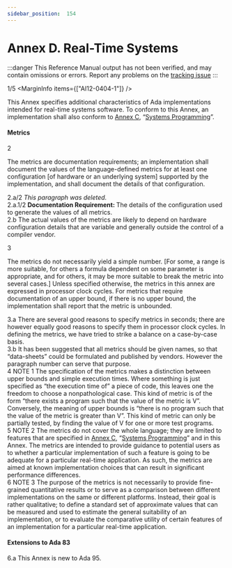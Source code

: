 ```yaml
---
sidebar_position:  154
---
```


# Annex D. Real-Time Systems

:::danger
This Reference Manual output has not been verified,
and may contain omissions or errors.
Report any problems on the [tracking issue](https://github.com/ada-lang-io/ada-lang-io/issues/20)
:::


<MarginText>1/5</MarginText>
<MarginInfo items={["AI12-0404-1"]} />
<p>This Annex specifies additional characteristics of Ada implementations intended for real-time systems software. To conform to this Annex, an implementation shall also conform to <a href="/docs/arm/AA-C/">Annex C</a>, &ldquo;<a href="/docs/arm/AA-C/">Systems Programming</a>&rdquo;. <br /></p>


#### Metrics

<MarginText>2</MarginText>
<p>The metrics are documentation requirements; an implementation shall document the values of the language-defined metrics for at least one configuration [of hardware or an underlying system] supported by the implementation, and shall document the details of that configuration. <br /></p>

<AnnotatedOnly>
<MarginText>2.a/2</MarginText>
<Admonition type="aarm" aarm="note">
<i>This paragraph was deleted.</i><br />
</Admonition>
</AnnotatedOnly>

<AnnotatedOnly>
<MarginText>2.a.1/2</MarginText>
<Admonition type="aarm" aarm="note">
<b>Documentation Requirement: </b>The details of the configuration used to generate the values of all metrics.<br />
</Admonition>
</AnnotatedOnly>

<AnnotatedOnly>
<MarginText>2.b</MarginText>
<Admonition type="aarm" aarm="reason">
<b></b>The actual values of the metrics are likely to depend on hardware configuration details that are variable and generally outside the control of a compiler vendor. <br />
</Admonition>
</AnnotatedOnly>

<MarginText>3</MarginText>
<p>The metrics do not necessarily yield a simple number. [For some, a range is more suitable, for others a formula dependent on some parameter is appropriate, and for others, it may be more suitable to break the metric into several cases.] Unless specified otherwise, the metrics in this annex are expressed in processor clock cycles. For metrics that require documentation of an upper bound, if there is no upper bound, the implementation shall report that the metric is unbounded. <br /></p>

<AnnotatedOnly>
<MarginText>3.a</MarginText>
<Admonition type="aarm" aarm="discussion">
<b></b>There are several good reasons to specify metrics in seconds; there are however equally good reasons to specify them in processor clock cycles. In defining the metrics, we have tried to strike a balance on a case-by-case basis.<br />
</Admonition>
</AnnotatedOnly>

<AnnotatedOnly>
<MarginText>3.b</MarginText>
<Admonition type="aarm" aarm="note">
It has been suggested that all metrics should be given names, so that &ldquo;data-sheets&rdquo; could be formulated and published by vendors. However the paragraph number can serve that purpose. <br />
</Admonition>
</AnnotatedOnly>

<AnnotatedOnly>
<MarginText>4</MarginText>
<Admonition type="aarm" aarm="note">
NOTE 1   The specification of the metrics makes a distinction between upper bounds and simple execution times. Where something is just specified as &ldquo;the execution time of&rdquo; a piece of code, this leaves one the freedom to choose a nonpathological case. This kind of metric is of the form &ldquo;there exists a program such that the value of the metric is V&rdquo;. Conversely, the meaning of upper bounds is &ldquo;there is no program such that the value of the metric is greater than V&rdquo;. This kind of metric can only be partially tested, by finding the value of V for one or more test programs.<br />
</Admonition>
</AnnotatedOnly>

<AnnotatedOnly>
<MarginText>5</MarginText>
<Admonition type="aarm" aarm="note">
NOTE 2   The metrics do not cover the whole language; they are limited to features that are specified in <a href="/docs/arm/AA-C/">Annex C</a>, &ldquo;<a href="/docs/arm/AA-C/">Systems Programming</a>&rdquo; and in this Annex. The metrics are intended to provide guidance to potential users as to whether a particular implementation of such a feature is going to be adequate for a particular real-time application. As such, the metrics are aimed at known implementation choices that can result in significant performance differences.<br />
</Admonition>
</AnnotatedOnly>

<AnnotatedOnly>
<MarginText>6</MarginText>
<Admonition type="aarm" aarm="note">
NOTE 3   The purpose of the metrics is not necessarily to provide fine-grained quantitative results or to serve as a comparison between different implementations on the same or different platforms. Instead, their goal is rather qualitative; to define a standard set of approximate values that can be measured and used to estimate the general suitability of an implementation, or to evaluate the comparative utility of certain features of an implementation for a particular real-time application.<br />
</Admonition>
</AnnotatedOnly>

<AnnotatedOnly>

#### Extensions to Ada 83

</AnnotatedOnly>
<AnnotatedOnly>
<MarginText>6.a</MarginText>
<Admonition type="aarm" aarm="note">
This Annex is new to Ada 95. <br />
</Admonition>
</AnnotatedOnly>

